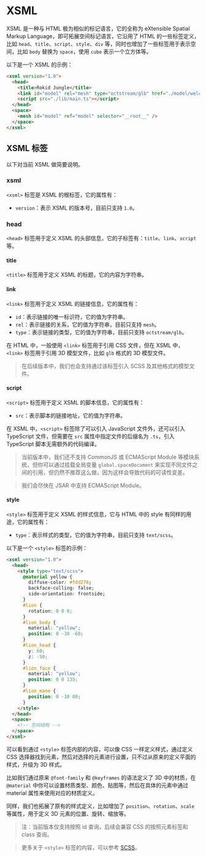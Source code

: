 # XSML

XSML 是一种与 HTML 极为相似的标记语言，它的全称为 eXtensible Spatial Markup Language，即可拓展空间标记语言，它沿用了 HTML 的一些标签定义，比如 `head`、`title`、`script`、`style`、`div` 等，同时也增加了一些标签用于表示空间，比如 `body` 替换为 `space`，使用 `cube` 表示一个立方体等。

以下是一个 XSML 的示例：

```html
<xsml version="1.0">
  <head>
    <title>Rokid Jungle</title>
    <link id="model" rel="mesh" type="octstream/glb" href="./model/welcome.glb" />
    <script src="./lib/main.ts"></script>
  </head>
  <space>
    <mesh id="model" ref="model" selector="__root__" />
  </space>
</xsml>
```

## XSML 标签

以下对当前 XSML 做简要说明。

### xsml

`<xsml>` 标签是 XSML 的根标签，它的属性有：

- `version`：表示 XSML 的版本号，目前只支持 `1.0`。

### head

`<head>` 标签用于定义 XSML 的头部信息，它的子标签有：`title`、`link`、`script` 等。

#### title

`<title>` 标签用于定义 XSML 的标题，它的内容为字符串。

#### link

`<link>` 标签用于定义 XSML 的链接信息，它的属性有：

- `id`：表示链接的唯一标识符，它的值为字符串。
- `rel`：表示链接的关系，它的值为字符串，目前只支持 `mesh`。
- `type`：表示链接的类型，它的值为字符串，目前只支持 `octstream/glb`。

在 HTML 中，一般使用 `<link>` 标签用于引用 CSS 文件，但在 XSML 中，`<link>` 标签用于引用 3D 模型文件，比如 `glb` 格式的 3D 模型文件。

> 在后续版本中，我们也会支持通过该标签引入 SCSS 及其他格式的模型文件。

#### script

`<script>` 标签用于定义 XSML 的脚本信息，它的属性有：

- `src`：表示脚本的链接地址，它的值为字符串。

在 XSML 中，`<script>` 标签除了可以引入 JavaScript 文件外，还可以引入 TypeScript 文件，但需要在 `src` 属性中指定文件的后缀名为 `.ts`，引入 TypeScript 脚本无需额外的代码编译。

> 当前版本中，我们还不支持 CommonJS 或 ECMAScript Module 等模块系统，但你可以通过挂载全局变量 `global.spaceDocument` 来实现不同文件之间的引用，但仍然不推荐这么做，因为这样会导致代码的可读性变差。

> 我们会尽快在 JSAR 中支持 ECMAScript Module。

#### style

`<style>` 标签用于定义 XSML 的样式信息，它与 HTML 中的 style 有同样的用途，它的属性有：

- `type`：表示样式的类型，它的值为字符串，目前只支持 `text/scss`。

以下是一个 `<style>` 标签的示例：

```html
<xsml version="1.0">
  <head>
    <style type="text/scss">
      @material yellow {
        diffuse-color: #fdd276;
        backface-culling: false;
        side-orientation: frontside;
      }
      #lion {
        rotation: 0 0 0;
      }
      #lion_body {
        material: "yellow";
        position: 0 -30 -60;
      }
      #lion_head {
        y: 60;
        z: -50;
      }
      #lion_face {
        material: "yellow";
        position: 0 0 135;
      }
      #lion_mane {
        position: 0 -10 80;
      }
    </style>
  </head>
  <space>
    <!-- 空间结构 -->
  </space>
</xsml>
```

可以看到通过 `<style>` 标签内部的内容，可以像 CSS 一样定义样式，通过定义 CSS 选择器找到元素，然后对选择的元素进行设置，只不过从原来的定义平面的样式，升级为 3D 样式。

比如我们通过原来 `@font-family` 和 `@keyframes` 的语法定义了 3D 中的材质，在 `@material` 中你可以设置材质类型、颜色、贴图等，然后在具体的元素中通过 material 属性来使用对应的材质定义。

同样，我们也拓展了原有的样式定义，比如增加了 `position`、`rotation`、`scale` 等属性，用于定义 3D 元素的位置、旋转、缩放等。

> 注：当前版本仅支持按照 id 查询，后续会兼容 CSS 的按照元素标签和 class 查询。

> 更多关于 `<style>` 标签的内容，可以参考 [SCSS](./basic-concepts/intro-scss)。
